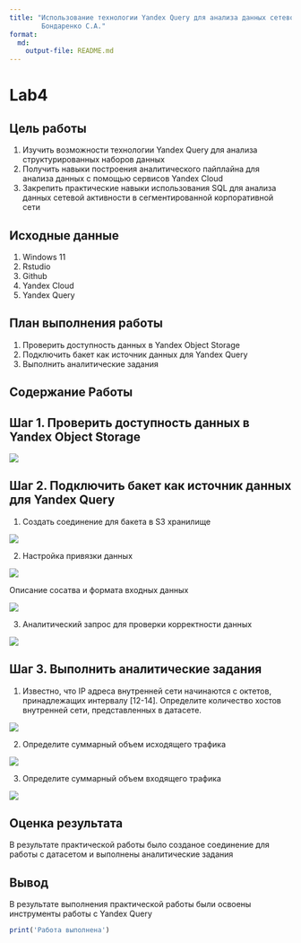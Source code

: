 ---
title: "Использование технологии Yandex Query для анализа данных сетевой активности
        Бондаренко С.А."
format: 
  md:
    output-file: README.md
---

# Lab4

## Цель работы

1) Изучить возможности технологии Yandex Query для анализа структурированных наборов данных
2) Получить навыки построения аналитического пайплайна для анализа данных с помощью сервисов Yandex Cloud
3) Закрепить практические навыки использования SQL для анализа данных сетевой активности в сегментированной корпоративной сети

## Исходные данные

1)  Windows 11
2)  Rstudio 
3)  Github
4)  Yandex Cloud
5)  Yandex Query

## План выполнения работы

1)  Проверить доступность данных в Yandex Object Storage
2)  Подключить бакет как источник данных для Yandex Query
3)  Выполнить аналитические задания

## Содержание Работы

## Шаг 1. Проверить доступность данных в Yandex Object Storage

![](https://github.com/bondarenkosa11/Bondarenko_R/blob/main/Lab_4/img%20lab4/проверка%20доступности%20данных.png)

## Шаг 2. Подключить бакет как источник данных для Yandex Query

1. Создать соединение для бакета в S3 хранилище

![](https://github.com/bondarenkosa11/Bondarenko_R/blob/main/Lab_4/img%20lab4/создание%20соединения.png)


2. Настройка привязки данных

![](https://github.com/bondarenkosa11/Bondarenko_R/blob/main/Lab_4/img%20lab4/привязка%20к%20данным.png)

  Описание сосатва и формата входных данных

![](https://github.com/bondarenkosa11/Bondarenko_R/blob/main/Lab_4/img%20lab4/описание%20состава%20и%20формата%20входных%20данных.png)

3. Аналитический запрос для проверки корректности данных 

![](https://github.com/bondarenkosa11/Bondarenko_R/blob/main/Lab_4/img%20lab4/аналитический%20запрос(проверка%20подключения).png)


## Шаг 3. Выполнить аналитические задания

1. Известно, что IP адреса внутренней сети начинаются с октетов, принадлежащих интервалу [12-14]. Определите количество хостов внутренней сети, представленных в датасете.

![](https://github.com/bondarenkosa11/Bondarenko_R/blob/main/Lab_4/img%20lab4/кол-во%20хостов%20(12-14).png)

2. Определите суммарный объем исходящего трафика

![](https://github.com/bondarenkosa11/Bondarenko_R/blob/main/Lab_4/img%20lab4/суммарный%20объем%20входящего%20трафика.png)


3. Определите суммарный объем входящего трафика

![](https://github.com/bondarenkosa11/Bondarenko_R/blob/main/Lab_4/img%20lab4/суммарный%20объем%20исходящего%20трафика.png)


## Оценка результата

В результате практической работы было созданое соединение для работы с датасетом и выполнены аналитические задания

## Вывод

В результате выполнения практической работы были освоены инструменты работы с Yandex Query

```{r}
print('Работа выполнена')
```






